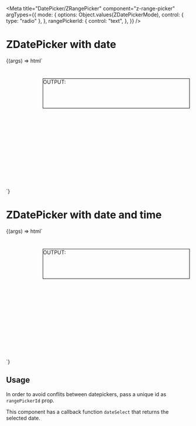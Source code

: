 


<Meta
  title="DatePicker/ZRangePicker"
  component="z-range-picker"
  argTypes={{
    mode: {
      options: Object.values(ZDatePickerMode),
      control: { type: "radio" },
    },
    rangePickerId: {
      control: "text",
    },
  }}
/>

# ZDatePicker with date

<Canvas>
  <Story
    name="ZDatePicker with date"
    args={{
      mode: "date",
      rangePickerId: "picker-01",
    }}
    height="180px"
  >
    {(args) => html`
      <script>
        const picker1 = document.getElementById("${args.rangePickerId}");
        picker1.addEventListener("dateSelect", (e) => {
          const input = document.getElementById("output");
          input.innerHTML = e.detail;
        });
      </script>
      <div style="display:flex">
        <div style="height:300px; padding-top:40px">
          <z-range-picker
            mode=${args.mode}
            rangePickerId=${args.rangePickerId}
            id=${args.rangePickerId}
          ></z-range-picker>
        </div>
        <div
          style="display:flex; flex-direction: column; margin-left: 100px; border:1px solid black; width:400px; margin-top:40px; height:80px"
        >
          <span>OUTPUT:</span>
          <br />
          <span id="output" />
        </div>
      </div>
    `}
  </Story>
</Canvas>

# ZDatePicker with date and time

<Canvas>
  <Story
    name="ZDatePicker with date and time"
    args={{
      mode: "date-time",
      rangePickerId: "picker-02",
    }}
  >
    {(args) => html`
      <script>
        const picker2 = document.getElementById("${args.rangePickerId}");
        picker2.addEventListener("dateSelect", (e) => {
          const input = document.getElementById("output");
          input.innerHTML = e.detail;
        });
      </script>
      <div style="display:flex">
        <div style="height:300px; padding-top:40px">
          <z-range-picker
            mode=${args.mode}
            rangePickerId=${args.rangePickerId}
            id=${args.rangePickerId}
          ></z-range-picker>
        </div>
        <div
          style="display:flex; flex-direction: column; margin-left: 100px; border:1px solid black; width:400px; margin-top:40px; height:80px"
        >
          <span>OUTPUT:</span>
          <br />
          <span id="output" />
        </div>
      </div>
    `}
  </Story>
</Canvas>

## Usage

In order to avoid conflits between datepickers, pass a unique id as `rangePickerId` prop.

This component has a callback function `dateSelect` that returns the selected date.
